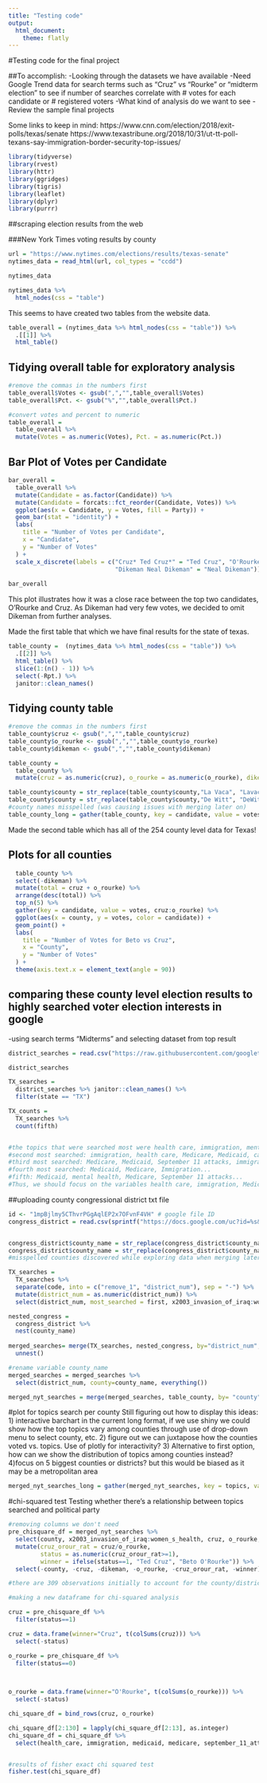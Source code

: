```yaml
---
title: "Testing code"
output: 
  html_document:
    theme: flatly
---
```

#Testing code for the final project

##To accomplish:
-Looking through the datasets we have available
-Need Google Trend data for search terms such as "Cruz" vs "Rourke" or "midterm election" to see if number of searches correlate with # votes for each candidate or # registered voters
-What kind of analysis do we want to see
-Review the sample final projects

Some links to keep in mind:
https://www.cnn.com/election/2018/exit-polls/texas/senate
https://www.texastribune.org/2018/10/31/ut-tt-poll-texans-say-immigration-border-security-top-issues/


```r
library(tidyverse)
library(rvest)
library(httr)
library(ggridges)
library(tigris)
library(leaflet)
library(dplyr)
library(purrr)


```

##scraping election results from the web

###New York Times voting results by county

```r

url = "https://www.nytimes.com/elections/results/texas-senate"
nytimes_data = read_html(url, col_types = "ccdd")

nytimes_data

```

```r
nytimes_data %>% 
  html_nodes(css = "table")

```
This seems to have created two tables from the website data.

```r

table_overall = (nytimes_data %>% html_nodes(css = "table")) %>% 
  .[[1]] %>%
  html_table()
```

## Tidying overall table for exploratory analysis

```r
#remove the commas in the numbers first
table_overall$Votes <- gsub(",","",table_overall$Votes)
table_overall$Pct. <- gsub("%","",table_overall$Pct.)

#convert votes and percent to numeric
table_overall = 
  table_overall %>% 
  mutate(Votes = as.numeric(Votes), Pct. = as.numeric(Pct.))
```

## Bar Plot of Votes per Candidate

```r
bar_overall =
  table_overall %>% 
  mutate(Candidate = as.factor(Candidate)) %>% 
  mutate(Candidate = forcats::fct_reorder(Candidate, Votes)) %>% 
  ggplot(aes(x = Candidate, y = Votes, fill = Party)) +
  geom_bar(stat = "identity") +
  labs(
    title = "Number of Votes per Candidate",
    x = "Candidate",
    y = "Number of Votes"
  ) +
  scale_x_discrete(labels = c("Cruz* Ted Cruz*" = "Ted Cruz", "O'Rourke Beto O'Rourke" = "Beto O'Rourke",
                              "Dikeman Neal Dikeman" = "Neal Dikeman"))
  
bar_overall
```

This plot illustrates how it was a close race between the top two candidates, O'Rourke and Cruz. As Dikeman had very few votes, we decided to omit Dikeman from further analyses.

Made the first table that which we have final results for the state of texas.

```r

table_county =  (nytimes_data %>% html_nodes(css = "table")) %>% 
  .[[2]] %>%
  html_table() %>% 
  slice(1:(n() - 1)) %>% 
  select(-Rpt.) %>% 
  janitor::clean_names()

```

## Tidying county table

```r
#remove the commas in the numbers first
table_county$cruz <- gsub(",","",table_county$cruz)
table_county$o_rourke <- gsub(",","",table_county$o_rourke)
table_county$dikeman <- gsub(",","",table_county$dikeman)

table_county = 
  table_county %>% 
  mutate(cruz = as.numeric(cruz), o_rourke = as.numeric(o_rourke), dikeman = as.numeric(dikeman))

table_county$county = str_replace(table_county$county,"La Vaca", "Lavaca")
table_county$county = str_replace(table_county$county,"De Witt", "DeWitt")
#county names misspelled (was causing issues with merging later on)
table_county_long = gather(table_county, key = candidate, value = votes, cruz:dikeman)
```


Made the second table which has all of the 254 county level data for Texas!

## Plots for all counties

```r
  table_county %>% 
  select(-dikeman) %>%
  mutate(total = cruz + o_rourke) %>% 
  arrange(desc(total)) %>% 
  top_n(5) %>% 
  gather(key = candidate, value = votes, cruz:o_rourke) %>% 
  ggplot(aes(x = county, y = votes, color = candidate)) +
  geom_point() +
  labs(
    title = "Number of Votes for Beto vs Cruz",
    x = "County",
    y = "Number of Votes"
  ) +
  theme(axis.text.x = element_text(angle = 90))

```




## comparing these county level election results to highly searched voter election interests in google
-using search terms "Midterms" and selecting dataset from top result

```r

district_searches = read.csv("https://raw.githubusercontent.com/googletrends/data/master/Search_Data_US_Congressional_District_26Sep2018.csv")

district_searches

```


```r

TX_searches = 
  district_searches %>% janitor::clean_names() %>% 
  filter(state == "TX")

TX_counts = 
  TX_searches %>% 
  count(fifth)


#the topics that were searched most were health care, immigration, mental health, united nations
#second most searched: immigration, health care, Medicare, Medicaid, capital punishment
#third most searched: Medicare, Medicaid, September 11 attacks, immigration, 
#fourth most searched: Medicaid, Medicare, Immigration...
#fifth: Medicaid, mental health, Medicare, September 11 attacks...
#Thus, we should focus on the variables health care, immigration, Medicare, Medicaid, Mental health, September 11 attacks
```

##uploading county congressional district txt file

```r

id <- "1mpBjlmy5CThvrPGgAqlEP2x7OFvnF4VH" # google file ID
congress_district = read.csv(sprintf("https://docs.google.com/uc?id=%s&export=download", id))


congress_district$county_name = str_replace(congress_district$county_name,"Sterlin", "Sterling")
congress_district$county_name = str_replace(congress_district$county_name,"MuCulloch","McCulloch")
#misspelled counties discovered while exploring data when merging later on
```

```r
TX_searches =
  TX_searches %>% 
  separate(code, into = c("remove_1", "district_num"), sep = "-") %>% 
  mutate(district_num = as.numeric(district_num)) %>% 
  select(district_num, most_searched = first, x2003_invasion_of_iraq:women_s_health) 

nested_congress =
  congress_district %>% 
  nest(county_name) 
	
merged_searches= merge(TX_searches, nested_congress, by="district_num", all=TRUE) %>% 
  unnest()

#rename variable county_name
merged_searches = merged_searches %>% 
  select(district_num, county=county_name, everything())

merged_nyt_searches = merge(merged_searches, table_county, by= "county", all=TRUE)

```

#plot for topics search per county
Still figuring out how to display this
ideas: 1) interactive barchart in the current long format, if we use shiny we could show how the top topics vary among counties through use of drop-down menu to select county, etc.
2) figure out we can juxtapose how the counties voted vs. topics. Use of plotly for interactivity?
3) Alternative to first option, how can we show the distribution of topics among counties instead?
4)focus on 5 biggest counties or districts? but this would be biased as it may be a metropolitan area
```r
merged_nyt_searches_long = gather(merged_nyt_searches, key = topics, value = search_interest, health_care:september_11_attacks)

```

#chi-squared test 
Testing whether there's a relationship between topics searched and political party

```r
#removing columns we don't need
pre_chisquare_df = merged_nyt_searches %>% 
  select(county, x2003_invasion_of_iraq:women_s_health, cruz, o_rourke, dikeman ) %>% 
  mutate(cruz_orour_rat = cruz/o_rourke,
         status = as.numeric(cruz_orour_rat>=1),
         winner = ifelse(status==1, "Ted Cruz", "Beto O'Rourke")) %>% 
  select(-county, -cruz, -dikeman, -o_rourke, -cruz_orour_rat, -winner)

#there are 309 observations initially to account for the county/district combos. 129 topics. Our election results are based on county, thus despite a particular county having differ search counts, the election result will be the same and thus the count can be totalled.

#making a new dataframe for chi-squared analysis

cruz = pre_chisquare_df %>% 
  filter(status==1) 

cruz = data.frame(winner="Cruz", t(colSums(cruz))) %>% 
  select(-status)

o_rourke = pre_chisquare_df %>% 
  filter(status==0)

  

o_rourke = data.frame(winner="O'Rourke", t(colSums(o_rourke))) %>%
  select(-status)

chi_square_df = bind_rows(cruz, o_rourke) 

chi_square_df[2:130] = lapply(chi_square_df[2:13], as.integer)
chi_square_df = chi_square_df %>% 
  select(health_care, immigration, medicaid, medicare, september_11_attacks)


#results of fisher exact chi squared test
fisher.test(chi_square_df)
```
